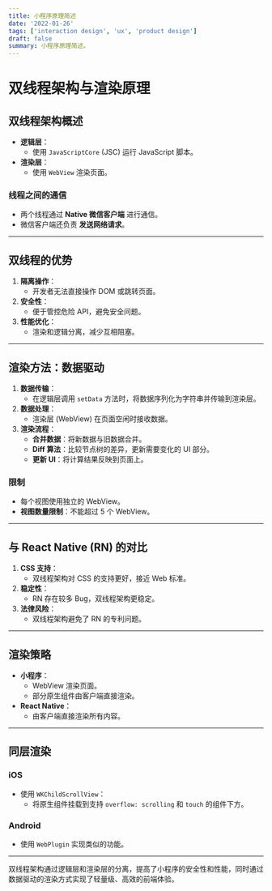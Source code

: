```yaml
---
title: 小程序原理简述
date: '2022-01-26'
tags: ['interaction design', 'ux', 'product design']
draft: false
summary: 小程序原理简述。
---
```


# 双线程架构与渲染原理

## **双线程架构概述**
- **逻辑层**：
  - 使用 `JavaScriptCore` (JSC) 运行 JavaScript 脚本。
- **渲染层**：
  - 使用 `WebView` 渲染页面。

### **线程之间的通信**
- 两个线程通过 **Native 微信客户端** 进行通信。
- 微信客户端还负责 **发送网络请求**。

---

## **双线程的优势**
1. **隔离操作**：
   - 开发者无法直接操作 DOM 或跳转页面。
2. **安全性**：
   - 便于管控危险 API，避免安全问题。
3. **性能优化**：
   - 渲染和逻辑分离，减少互相阻塞。

---

## **渲染方法：数据驱动**
1. **数据传输**：
   - 在逻辑层调用 `setData` 方法时，将数据序列化为字符串并传输到渲染层。
2. **数据处理**：
   - 渲染层 (WebView) 在页面空闲时接收数据。
3. **渲染流程**：
   - **合并数据**：将新数据与旧数据合并。
   - **Diff 算法**：比较节点树的差异，更新需要变化的 UI 部分。
   - **更新 UI**：将计算结果反映到页面上。

### **限制**
- 每个视图使用独立的 WebView。
- **视图数量限制**：不能超过 5 个 WebView。

---

## **与 React Native (RN) 的对比**
1. **CSS 支持**：
   - 双线程架构对 CSS 的支持更好，接近 Web 标准。
2. **稳定性**：
   - RN 存在较多 Bug，双线程架构更稳定。
3. **法律风险**：
   - 双线程架构避免了 RN 的专利问题。

---

## **渲染策略**
- **小程序**：
  - WebView 渲染页面。
  - 部分原生组件由客户端直接渲染。
- **React Native**：
  - 由客户端直接渲染所有内容。

---

## **同层渲染**
### **iOS**
- 使用 `WKChildScrollView`：
  - 将原生组件挂载到支持 `overflow: scrolling` 和 `touch` 的组件下方。

### **Android**
- 使用 `WebPlugin` 实现类似的功能。

---

双线程架构通过逻辑层和渲染层的分离，提高了小程序的安全性和性能，同时通过数据驱动的渲染方式实现了轻量级、高效的前端体验。